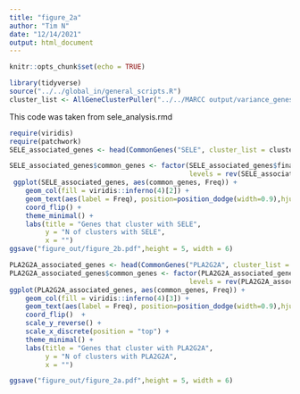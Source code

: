 ```yaml
---
title: "figure_2a"
author: "Tim N"
date: "12/14/2021"
output: html_document
---
```


```r
knitr::opts_chunk$set(echo = TRUE)
```

```r
library(tidyverse)
source("../../global_in/general_scripts.R")
cluster_list <- AllGeneClusterPuller("../../MARCC output/variance_genes_kendall_curated//")

```

This code was taken from sele_analysis.rmd
```r
require(viridis)
require(patchwork)
SELE_associated_genes <- head(CommonGenes("SELE", cluster_list = cluster_list,x_clust = F), 10)

SELE_associated_genes$common_genes <- factor(SELE_associated_genes$final_vect,
                                             levels = rev(SELE_associated_genes$final_vect))
 ggplot(SELE_associated_genes, aes(common_genes, Freq)) +
    geom_col(fill = viridis::inferno(4)[2]) +
    geom_text(aes(label = Freq), position=position_dodge(width=0.9),hjust = -.3) +
    coord_flip() +
    theme_minimal() +
    labs(title = "Genes that cluster with SELE",
         y = "N of clusters with SELE",
         x = "")
ggsave("figure_out/figure_2b.pdf",height = 5, width = 6)
```



```r

PLA2G2A_associated_genes <- head(CommonGenes("PLA2G2A", cluster_list = cluster_list,x_clust = F), 10)
PLA2G2A_associated_genes$common_genes <- factor(PLA2G2A_associated_genes$final_vect,
                                             levels = rev(PLA2G2A_associated_genes$final_vect))
ggplot(PLA2G2A_associated_genes, aes(common_genes, Freq)) +
    geom_col(fill = viridis::inferno(4)[3]) +
    geom_text(aes(label = Freq), position=position_dodge(width=0.9),hjust = 1.3) +
    coord_flip()  +
    scale_y_reverse() +
    scale_x_discrete(position = "top") +
    theme_minimal() +
    labs(title = "Genes that cluster with PLA2G2A",
         y = "N of clusters with PLA2G2A",
         x = "")

ggsave("figure_out/figure_2a.pdf",height = 5, width = 6)
```